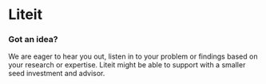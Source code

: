# Liteit 

### Got an idea?
We are eager to hear you out, listen in to your problem or findings based on your research or expertise. Liteit might be able to support with a smaller seed investment and advisor.


